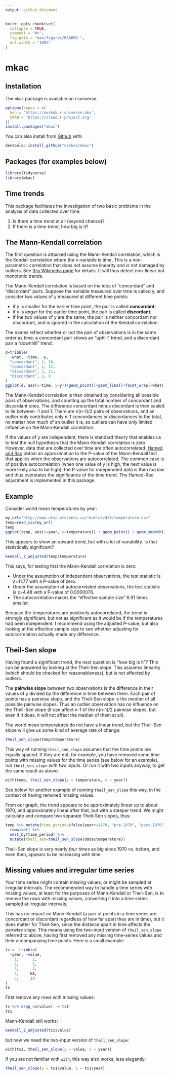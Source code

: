 ```yaml
---
output: github_document
---
```


<!-- README.md is generated from README.Rmd. Please edit that file -->

```r
knitr::opts_chunk$set(
  collapse = TRUE,
  comment = "#>",
  fig.path = "man/figures/README-",
  out.width = "100%"
)
```
# mkac


## Installation

The `mkac` package is available on r-universe:

```r
options(repos = c(
  ken = 'https://nxskok.r-universe.dev',
  CRAN = 'https://cloud.r-project.org'
))
install.packages("mkac")
```


You can also install from [Github](https://github.com/nxskok/mkac) with:

```r
devtools::install_github("nxskok/mkac")
```

## Packages (for examples below)

```r
library(tidyverse)
library(mkac)
```


## Time trends

This package facilitates the investigation of two basic problems in the analysis of data collected over time:

1. Is there a time trend at all (beyond chance)?
2. If there is a time trend, how big is it?

## The Mann-Kendall correlation

The first question is attacked using the Mann-Kendall correlation, which is the Kendall correlation where the $x$-variable is time. This is a non-parametric correlation that does not assume linearity and is not damaged by outliers. See [this Wikipedia page ](https://en.wikipedia.org/wiki/Kendall_rank_correlation_coefficient) for details. It will thus detect non-linear but monotonic trends. 

The Mann-Kendall correlation is based on the idea of "concordant" and "discordant" pairs. Suppose the variable measured over time is called y, and consider two values of y measured at different time points:

- if y is smaller for the earlier time point, the pair is called **concordant**;
- if y is *larger* for the earlier time point, the pair is called **discordant**;
- if the two values of y are the same, the pair is neither concordant nor discordant, and is ignored in the calculation of the Kendall correlation.

The names reflect whether or not the pair of observations is in the same order as time; a concordant pair shows an "uphill" trend, and a discordant pair a "downhill" trend:

```r
d=tribble(
  ~what, ~time, ~y,
  "concordant", 1, 10,
  "concordant", 2, 12,
  "discordant", 1, 11, 
  "discordant", 2, 9
)
ggplot(d, aes(x=time, y=y))+geom_point()+geom_line()+facet_wrap(~what)
```

The Mann-Kendall correlation is then obtained by considering all possible pairs of observations, and counting up the total number of concordant and discordant ones. The difference concordant minus discordant is then scaled to lie between -1 and 1. There are n(n-1)/2 pairs of observations, and an outlier only contributes only n-1 concordances or discordances to the total, no matter how much of an outlier it is, so outliers can have only limited influence on the Mann-Kendall correlation.

If the values of y are independent, there is standard theory that enables us to test the null hypothesis that the Mann-Kendall correlation is zero. However, data that are collected over time are often autocorrelated. [Hamed and Rao](http://resolver.scholarsportal.info/resolve/00221694/v204i1-4/182_ammttfad) obtain an approximation to the P-value of the Mann-Kendall test that applies when the observations are autocorrelated. The common case is of positive autocorrelation (when one value of y is high, the next value is more likely also to be high); the P-value for independent data is then *too low* and thus overstates the significance of the time trend. The Hamed-Rao adjustment is implemented in this package.

## Example

Consider world mean temperatures by year:

```r
my_url="http://www.utsc.utoronto.ca/~butler/d29/temperature.csv"
temp=read_csv(my_url)
temp
ggplot(temp, aes(x=year, y=temperature)) + geom_point() + geom_smooth()
```

This appears to show an upward trend, but with a lot of variability. Is that statistically significant?

```r
kendall_Z_adjusted(temp$temperature)
```

This says, for testing that the Mann-Kendall correlation is zero:

- Under the assumption of independent observations, the test statistic is z=11.77 with a P-value of zero. 
- Under the assumption of autocorrelated observations, the test statistic is z=4.48 with a P-value of 0.0000076.
- The autocorrelation makes the "effective sample size" 6.91 times smaller.

Because the temperatures are positively autocorrelated, the trend is strongly significant, but not as significant as it would be if the temperatures had been independent. I recommend using the adjusted P-value, but also looking at the effective sample size to see whether adjusting for autocorrelation actually made any difference. 

## Theil-Sen slope

Having found a significant trend, the next question is "how big is it"? This can be answered by looking at the Theil-Sen slope. This assumes linearity (which should be checked for reasonableness), but is not affected by outliers.

The **pairwise slope** between two observations is the difference in their values of y divided by the difference in time between them. Each pair of points has a pairwise slope, and the Theil-Sen slope is the *median* of all possible pairwise slopes. Thus an outlier observation has *no* influence on the Theil-Sen slope (it can affect n-1 of the n(n-1)/2 pairwise slopes, but even if it does, it will not affect the median of them at all).

The world mean temperatures do not have a linear trend, but the Theil-Sen slope will give us some kind of average rate of change:

```r
theil_sen_slope(temp$temperature)
```

This way of running `theil_sen_slope` assumes that the time points are equally spaced. If they are not, for example, you have removed some time points with missing values for the time series (see below for an example), run `theil_sen_slope` with *two* inputs. Or run it with two inputs anyway, to get the same result as above:

```r
with(temp, theil_sen_slope(y = temperature, x = year))
```

See below for another example of running `theil_sen_slope` this way, in the context of having removed missing values.

From our graph, the trend appears to be approximately linear up to about 1970, and approximately linear after that, but with a steeper trend. We might calculate and compare two separate Theil-Sen slopes, thus:

```r
temp %>% mutate(time_period=ifelse(year<=1970, "pre-1970", "post-1970")) %>% 
  rowwise() %>% 
  nest_by(time_period) %>% 
  mutate(theil_sen=theil_sen_slope(data$temperature))
```

Theil-Sen slope is very nearly *four times* as big since 1970 vs. before, and even then, appears to be increasing with time.

## Missing values and irregular time series

Your time series might contain missing values, or might be sampled at irregular intervals. The recommended way to handle a time series with missing values, at least for the purposes of Mann-Kendall or Theil-Sen, is to remove the rows with missing values, converting it into a time series sampled at irregular intervals. 

This has no impact on Mann-Kendall (a pair of points in a time series are concordant or discordant regardless of how far apart they are in time), but it does matter for Theil-Sen, since the distance apart in time affects the pairwise slope. This means using the two-input version of `theil_sen_slope` referred to above, having first removed any missing time-series values and their accompanying time points. Here is a small example:

```r
ts <- tribble(
  ~year, ~value,
    1,      2,
    2,      5,
    3,      4,
    4,     NA,
    5,     10
)
ts
```

First remove any rows with missing values:

```r
ts %>% drop_na(value) -> ts1
ts1
```

Mann-Kendall still works:

```r
kendall_Z_adjusted(ts1$value)
```

but now we need the two-input version of `theil_sen_slope`:

```r
with(ts1, theil_sen_slope(y = value, x = year))
```

If you are not familiar with `with`, this way also works, less elegantly:

```r
theil_sen_slope(y = ts1$value, x = ts1$year)
```
